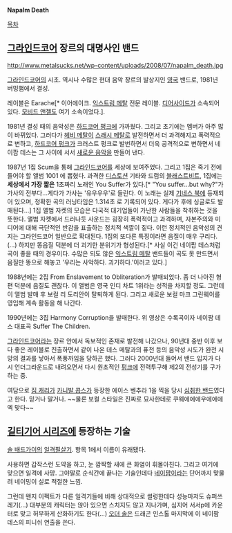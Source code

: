 '''Napalm Death'''

[[목차]]

== [[그라인드코어]] 장르의 대명사인 밴드 ==
http://www.metalsucks.net/wp-content/uploads/2008/07/napalm_death.jpg

[[그라인드코어]]의 시초. 역시나 수많은 현대 음악 장르의 발상지인 [[영국]] 밴드로, 1981년 버밍햄에서 결성.

레이블은 Earache[* 이어에이크. [[익스트림 메탈]] 전문 레이블. [[디어사이드]]가 소속되어 있다. [[모비드 앤젤]]도 여기 소속이었다.].

1981년 결성 때의 음악성은 [[하드코어 펑크]]에 가까웠다. 그리고 초기에는 멤버가 아주 많이 바뀌었다. 그러다가 [[헤비 메탈]]이 [[스래시 메탈]]로 발전하면서 더 과격해지고 폭력적으로 변하고, [[하드코어 펑크]]가 크러스트 펑크로 발번하면서 더욱 공격적으로 변하면서 네이팜 데스는 그 사이에 서서 [[그라인드코어|새로운 음악]]을 만들어 낸다.

1987년 1집 Scum을 통해 [[그라인드코어]]를 세상에 보여주었다. 그리고 1집은 죽기 전에 들어야 할 앨범 1001 에 뽑혔다. 과격한 [[디스토션]] 기타와 드럼의 [[블래스트비트]], 1집에는 '''세상에서 가장 짧은''' 1초짜리 노래인 You Suffer가 있다.[* "You suffer...but why?"가 가사의 전부다...게다가 가사는 '유우우우'로 들린다. 이 노래는 실제 [[기네스 북]]에 등재되어 있으며, 정확한 곡의 러닝타임은 1.314초 로 기록되어 있다. 게다가 후에 싱글로도 발매된다...] 1집 앨범 자켓의 모습은 다국적 대기업들이 가난한 사람들을 착취하는 것을 뜻한다. 앨범 자켓에서 드러나듯 사운드는 굉장히 폭력적이고 과격하며, 자본주의와 미디어에 대해 극단적인 반감을 표출하는 정치적 색깔이 짙다. 이런 정치적인 음악성의 견지는 그라인드코어 일반으로 확대된다. 1집의 또다른 특징이라면 음질이 매우 구리다.(...) 하지만 똥음질 덕분에 더 괴기한 분위기가 형성된다.[* 사실 이건 네이팜 데스처럼 곡이 좋을 때의 경우이다. 수많은 되도 않은 [[익스트림 메탈]] 밴드들이 곡도 못 만드면서 음질만 똥으로 해놓고 '우리는 사악하다. 괴기하다.'이러고 있다.]

1988년에는 2집 From Enslavement to Obliteration가 발매되었다. 좀 더 나아진 형편 덕분에 음질도 괜찮다. 이 앨범은 영국 인디 차트 1위라는 성적을 차지할 정도. 그런데 이 앨범 발매 후 보컬 리 도리안이 탈퇴하게 된다. 그리고 새로운 보컬 마크 그린웨이를 영입해 계속 활동을 해 나간다.

{{{#!html
<iframe width="420" height="315" src="//www.youtube.com/embed/K9o33gocD50" frameborder="0" allowfullscreen></iframe>
}}}
1990년에는 3집 Harmony Corruption을 발매한다. 위 영상은 수록곡이자 네이팜 데스 대표곡 Suffer The Children.

[[그라인드코어]]라는 장르 안에서 독보적인 존재로 발전해 나갔으나, 90년대 중반 이후 보다 좋은 레이블로 진출하면서 같이 나온 데스 메탈과의 퓨전 등의 음악성 시도가 완전 시망의 결과를 낳아서 폭풍까임을 당하곤 했다. 그러다 2000년대 들어서 밴드 입지가 다시 언더그라운드로 내려오면서 다시 원초적인 [[펑크]]에 전력투구해 제2의 전성기를 구가하는 중.

여담으로 [[짐 캐리]]가 [[카니발 콥스]]가 등장한 에이스 벤추라 1을 찍을 당시 [https://www.youtube.com/watch?v=T9rdQdz7WRA 심취한 밴드]였다고 한다. 믿거나 말거나. ~~물론 보컬 스타일은 진짜로 묘사한데로 쿠웨에에에우에에에엑 맞다~~
== [[길티기어 시리즈]]에 등장하는 기술 ==
[[솔 배드가이]]의 [[일격필살기]]. 항목 1에서 이름이 유래됐다.

사용하면 갑작스런 도약을 하고, 눈 깜짝할 새에 큰 화염이 휘몰아친다. 그리고 여기에 맞으면 일격에 사망. 그야말로 순식간에 끝나는 기술인데다 [[네이팜]]이라는 단어까지 맞물려 네이밍이 실로 적절한 느낌.

그런데 왠지 이펙트가 다른 일격기들에 비해 상대적으로 썰렁한데다 성능마저도 슈퍼쓰레기(...) 대부분의 캐릭터는 앉아 있으면 스치지도 않고 지나가며, 심지어 서서p에 카운터로 맞고 허무하게 산화하기도 한다(...)
[[오더 솔]]은 드래곤 인스톨 마지막에 이 네이팜 데스의 피니쉬 연출을 쓴다.
